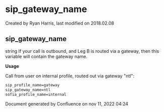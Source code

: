 
# sip_gateway_name 

 Created by  Ryan Harris, last modified on 2018.02.08

## sip_gateway_name

string If your call is outbound, and Leg B is routed via a gateway, then this variable will contain the gateway name.

**Usage**

Call from user on internal profile, routed out via gateway "ntl":

```xml
sip_profile_name=gateway
sip_gateway_name=ntl
sofia_profile_name=internal
```

Document generated by Confluence on nov 11, 2022 04:24
